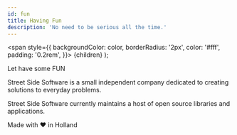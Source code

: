 ```yaml
---
id: fun
title: Having Fun
description: 'No need to be serious all the time.'
---
```


  <span
    style={{
      backgroundColor: color,
      borderRadius: '2px',
      color: '#fff',
      padding: '0.2rem',
    }}>
    {children}
  </span>
);

Let have some <Highlight color="#1877F2">FUN</Highlight>

Street Side Software is a small independent company dedicated to creating solutions to everyday problems.

Street Side Software currently maintains a host of open source libraries and applications.

Made with ❤️ in Holland
